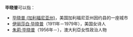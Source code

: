 '''毕晓普'''可以指：

*[[毕晓普_(加利福尼亚州)|毕晓普 (加利福尼亚州)]]，美国加利福尼亚州因约县的一座城市
*[[伊丽莎白·毕晓普|伊丽莎白·毕晓普]]（1911年－1979年），美国女诗人
*[[朱莉·毕晓普|朱莉·毕晓普]]（1956年－），澳大利亞女性政治人物

{{Disambig|Cat=三字消歧义}}